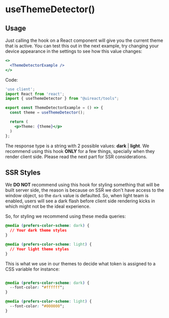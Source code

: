 


# useThemeDetector()
<Metadata packageName='tools' packageJson={packageJson} description='Hook used to determine the current active device theme' includeInformation />

## Usage

Just calling the hook on a React component will give you the current theme that is active. You can test this out in the next example, try changing your device appearance in the settings to see how this value changes:

```jsx live scope={{ThemeDetectorExample}}
<>
  <ThemeDetectorExample />
</>
```

Code:
```jsx
'use client';
import React from 'react';
import { useThemeDetector } from "@uireact/tools";

export const ThemeDetectorExample = () => {
  const theme = useThemeDetector();

  return (
    <p>Theme: {theme}</p>
  )
};
```

The response type is a string with 2 possible values: **dark** | **light**.
We recommend using this hook **ONLY** for a few things, specially when they render client side. Please read the next part for SSR considerations.

## SSR Styles

We **DO NOT** recommend using this hook for styling something that will be built server side, the reason is because on SSR we don't have access to the window object, so the `dark` value is defaulted. So, when light team is enabled, users will see a dark flash before client side rendering kicks in which might not be the ideal experience.

So, for styling we recommend using these media queries: 

```css
@media (prefers-color-scheme: dark) {
  // Your dark theme styles
}

@media (prefers-color-scheme: light) {
  // Your light theme styles
}
```

This is what we use in our themes to decide what token is assigned to a CSS variable for instance:

```css

@media (prefers-color-scheme: dark) {
  --font-color: "#ffffff";
}

@media (prefers-color-scheme: light) {
  --font-color: "#000000";
}

```

